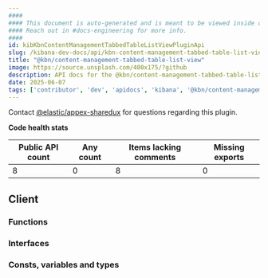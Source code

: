 ```yaml
---
####
#### This document is auto-generated and is meant to be viewed inside our experimental, new docs system.
#### Reach out in #docs-engineering for more info.
####
id: kibKbnContentManagementTabbedTableListViewPluginApi
slug: /kibana-dev-docs/api/kbn-content-management-tabbed-table-list-view
title: "@kbn/content-management-tabbed-table-list-view"
image: https://source.unsplash.com/400x175/?github
description: API docs for the @kbn/content-management-tabbed-table-list-view plugin
date: 2025-06-07
tags: ['contributor', 'dev', 'apidocs', 'kibana', '@kbn/content-management-tabbed-table-list-view']
---
```




Contact [@elastic/appex-sharedux](https://github.com/orgs/elastic/teams/appex-sharedux) for questions regarding this plugin.

**Code health stats**

| Public API count  | Any count | Items lacking comments | Missing exports |
|-------------------|-----------|------------------------|-----------------|
| 8 | 0 | 8 | 0 |

## Client

### Functions
<DocDefinitionList data={kbnContentManagementTabbedTableListViewObj.client.functions}/>

### Interfaces
<DocDefinitionList data={kbnContentManagementTabbedTableListViewObj.client.interfaces}/>

### Consts, variables and types
<DocDefinitionList data={kbnContentManagementTabbedTableListViewObj.client.misc}/>

